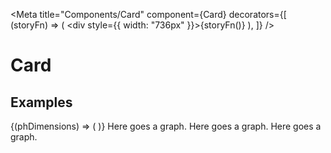 
<Meta
  title="Components/Card"
  component={Card}
  decorators={[
    (storyFn) => (
      <ChartsProvider>
        <div style={{ width: "736px" }}>{storyFn()}</div>
      </ChartsProvider>
    ),
  ]}
/>

# Card

## Examples

<Preview>
  <Story name="withTitle">
    <Card isLoading={false}>
      <Card.Header title="Card with Title" />
    </Card>
  </Story>
</Preview>

<Preview>
  <Story name="withSubtitle">
    <Card isLoading={false}>
      <Card.Header
        title="Card with Title"
        subtitle="A long description goes in this part"
      />
    </Card>
  </Story>
</Preview>

<Preview>
  <Story name="withPlaceholder">
    <Card isLoading={true}>
      <Card.Header
        title="Card with Title"
        subtitle="A long description goes in this part"
      >
        <Legends
          legendsData={[
            { color: "supportive500", label: "Avg Legend 1", shape: "line" },
            { color: "primary500", label: "Avg Legend 2", shape: "dot" },
          ]}
        />
      </Card.Header>
      <Card.Placeholder>
        {(phDimensions) => (
          <ChartPlaceholder
            dimensions={phDimensions}
            hasBars={true}
            hasLegends={true}
            hasTitle={true}
            hasSubtitle={true}
          />
        )}
      </Card.Placeholder>
    </Card>
  </Story>
</Preview>

<Preview>
  <Story name="withLegends">
    <Card isLoading={false}>
      <Card.Header
        title="Card with Title"
        subtitle="A long description goes in this part"
      >
        <Legends
          legendsData={[
            { color: "supportive500", label: "Avg Legend 1", shape: "line" },
            { color: "primary500", label: "Avg Legend 2", shape: "dot" },
          ]}
        />
      </Card.Header>
    </Card>
  </Story>
</Preview>

<Preview>
  <Story name="withContent">
    <Card isLoading={false}>
      <Card.Header
        title="Card with Title"
        subtitle="A long description goes in this part"
      />
      <Card.Content>
        <Text tag="body2">Here goes a graph.</Text>
      </Card.Content>
    </Card>
  </Story>
</Preview>

<Preview>
  <Story name="withoutHeader">
    <Card isLoading={false}>
      <Card.Content>
        <Text tag="body2">Here goes a graph.</Text>
      </Card.Content>
    </Card>
  </Story>
</Preview>

<Preview>
  <Story name="withAllSections">
    <Card isLoading={false}>
      <Card.Header
        title="Card with Title"
        subtitle="A long description goes in this part"
      >
        <Legends
          legendsData={[
            { color: "supportive500", label: "Avg Legend 1", shape: "line" },
            { color: "primary500", label: "Avg Legend 2", shape: "dot" },
          ]}
        />
      </Card.Header>
      <Card.Content>
        <Text tag="body2">Here goes a graph.</Text>
      </Card.Content>
    </Card>
  </Story>
</Preview>

